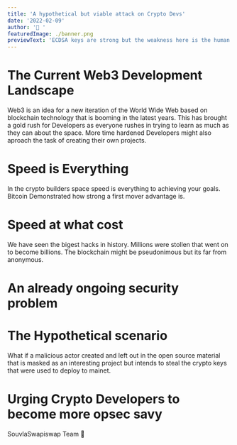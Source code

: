 ```yaml
---
title: 'A hypothetical but viable attack on Crypto Devs'
date: '2022-02-09'
author: '🦄 '
featuredImage: ./banner.png
previewText: 'ECDSA keys are strong but the weakness here is the human factor'
---
```


# The Current Web3 Development Landscape

Web3 is an idea for a new iteration of the World Wide Web based on blockchain technology that is booming in the latest years.
This has brought a gold rush for Developers as everyone rushes in trying to learn as much as they can about the space.
More time hardened Developers might also aproach the task of creating their own projects.

# Speed is Everything
In the crypto builders space speed is everything to achieving your goals.
Bitcoin Demonstrated how strong a first mover advantage is.

# Speed at what cost
We have seen the bigest hacks in history. Millions were stollen that went on to become billions.
The blockchain might be pseudonimous but its far from anonymous.

# An already ongoing security problem

# The Hypothetical scenario
What if a malicious actor created and left out in the open source material that is masked as an interesting project but intends to steal the crypto keys that were used to deploy to mainet.

# Urging Crypto Developers to become more opsec savy

SouvlaSwapiswap Team
🦄
